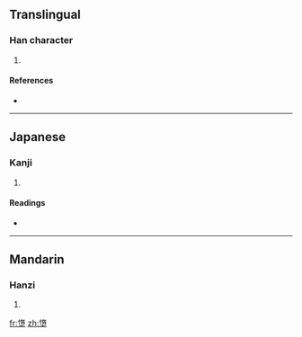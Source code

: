 ==Translingual==

===Han character===
{{Han char|rn=32|rad=土|as=12|sn=15|four=9410<sub>4</sub>|canj=心月土 (PBG)}}

# {{defn|Han|sort=土12}}

====References====
* {{Han ref|kx=0239.130|dkj=05483|hdz=10489.040|uh=58AF|ud=22703|bh=E54F|bd=58703}}

----

==Japanese==

===Kanji===
{{ja-kanji|grade=|rs=土12}}

# {{defn|Japanese}}

====Readings====
* {{ja-readings|on=[[だ]] (da)|kun=}}

----

==Mandarin==

===Hanzi===
{{cmn-hanzi|pin=[[duò]] ([[duo4]]), [[huī]] ([[hui1]])|wg=to<sup>4</sup>, hui<sup>1</sup>}}

# {{defn|Mandarin}}

[[fr:墯]]
[[zh:墯]]